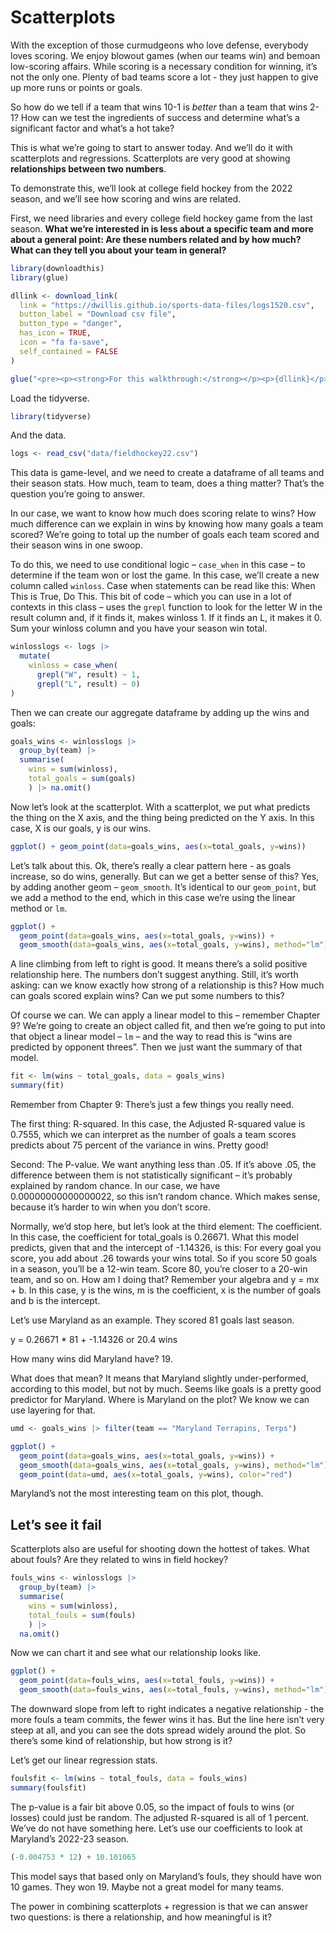 # Scatterplots

With the exception of those curmudgeons who love defense, everybody loves scoring. We enjoy blowout games (when our teams win) and bemoan low-scoring affairs. While scoring is a necessary condition for winning, it's not the only one. Plenty of bad teams score a lot - they just happen to give up more runs or points or goals.

So how do we tell if a team that wins 10-1 is _better_ than a team that wins 2-1? How can we test the ingredients of success and determine what's a significant factor and what's a hot take? 

This is what we're going to start to answer today. And we'll do it with scatterplots and regressions. Scatterplots are very good at showing **relationships between two numbers**.

To demonstrate this, we'll look at college field hockey from the 2022 season, and we'll see how scoring and wins are related.

First, we need libraries and every college field hockey game from the last season. **What we're interested in is less about a specific team and more about a general point: Are these numbers related and by how much? What can they tell you about your team in general?**

```r
library(downloadthis)
library(glue)

dllink <- download_link(
  link = "https://dwillis.github.io/sports-data-files/logs1520.csv",
  button_label = "Download csv file",
  button_type = "danger",
  has_icon = TRUE,
  icon = "fa fa-save",
  self_contained = FALSE
)

glue("<pre><p><strong>For this walkthrough:</strong></p><p>{dllink}</p></pre>")
```

Load the tidyverse.

```r
library(tidyverse)
```

And the data.

```r
logs <- read_csv("data/fieldhockey22.csv")
```
This data is game-level, and we need to create a dataframe of all teams and their season stats. How much, team to team, does a thing matter? That's the question you're going to answer. 

In our case, we want to know how much does scoring relate to wins? How much difference can we explain in wins by knowing how many goals a team scored? We're going to total up the number of goals each team scored and their season wins in one swoop.

To do this, we need to use conditional logic -- `case_when` in this case -- to determine if the team won or lost the game. In this case, we'll create a new column called `winloss`. Case when statements can be read like this: When This is True, Do This. This bit of code -- which you can use in a lot of contexts in this class -- uses the `grepl` function to look for the letter W in the result column and, if it finds it, makes winloss 1. If it finds an L, it makes it 0. Sum your winloss column and you have your season win total.

```r
winlosslogs <- logs |> 
  mutate(
    winloss = case_when(
      grepl("W", result) ~ 1, 
      grepl("L", result) ~ 0)
)
```

Then we can create our aggregate dataframe by adding up the wins and goals:

```r
goals_wins <- winlosslogs |> 
  group_by(team) |> 
  summarise(
    wins = sum(winloss), 
    total_goals = sum(goals)
    ) |> na.omit()
```

Now let's look at the scatterplot. With a scatterplot, we put what predicts the thing on the X axis, and the thing being predicted on the Y axis. In this case, X is our goals, y is our wins.

```r
ggplot() + geom_point(data=goals_wins, aes(x=total_goals, y=wins))
```

Let's talk about this. Ok, there's really a clear pattern here - as goals increase, so do wins, generally. But can we get a better sense of this? Yes, by adding another geom -- `geom_smooth`. It's identical to our `geom_point`, but we add a method to the end, which in this case we're using the linear method or `lm`.

```r
ggplot() + 
  geom_point(data=goals_wins, aes(x=total_goals, y=wins)) +
  geom_smooth(data=goals_wins, aes(x=total_goals, y=wins), method="lm")
```

A line climbing from left to right is good. It means there's a solid positive relationship here. The numbers don't suggest anything. Still, it's worth asking: can we know exactly how strong of a relationship is this? How much can goals scored explain wins? Can we put some numbers to this?

Of course we can. We can apply a linear model to this -- remember Chapter 9? We're going to create an object called fit, and then we're going to put into that object a linear model -- `lm` -- and the way to read this is "wins are predicted by opponent threes". Then we just want the summary of that model.

```r
fit <- lm(wins ~ total_goals, data = goals_wins)
summary(fit)
```

Remember from Chapter 9: There's just a few things you really need.

The first thing: R-squared. In this case, the Adjusted R-squared value is 0.7555, which we can interpret as the number of goals a team scores predicts about 75 percent of the variance in wins. Pretty good!

Second: The P-value. We want anything less than .05. If it's above .05, the difference between them is not statistically significant -- it's probably explained by random chance. In our case, we have 0.00000000000000022, so this isn't random chance. Which makes sense, because it's harder to win when you don't score.

Normally, we'd stop here, but let's look at the third element: The coefficient. In this case, the coefficient for total_goals is 0.26671. What this model predicts, given that and the intercept of -1.14326, is this: For every goal you score, you add about .26 towards your wins total. So if you score 50 goals in a season, you'll be a 12-win team. Score 80, you're closer to a 20-win team, and so on. How am I doing that? Remember your algebra and y = mx + b. In this case, y is the wins, m is the coefficient, x is the number of goals and b is the intercept. 

Let's use Maryland as an example. They scored 81 goals last season.

y = 0.26671 * 81 + -1.14326 or 20.4 wins

How many wins did Maryland have? 19. 

What does that mean? It means that Maryland slightly under-performed, according to this model, but not by much. Seems like goals is a pretty good predictor for Maryland. Where is Maryland on the plot? We know we can use layering for that. 

```r
umd <- goals_wins |> filter(team == "Maryland Terrapins, Terps")
```

```r
ggplot() + 
  geom_point(data=goals_wins, aes(x=total_goals, y=wins)) +
  geom_smooth(data=goals_wins, aes(x=total_goals, y=wins), method="lm") +
  geom_point(data=umd, aes(x=total_goals, y=wins), color="red")
```

Maryland's not the most interesting team on this plot, though.

## Let's see it fail

Scatterplots also are useful for shooting down the hottest of takes. What about fouls? Are they related to wins in field hockey?

```r
fouls_wins <- winlosslogs |> 
  group_by(team) |> 
  summarise(
    wins = sum(winloss),
    total_fouls = sum(fouls)
    ) |> 
  na.omit()
```

Now we can chart it and see what our relationship looks like.

```r
ggplot() + 
  geom_point(data=fouls_wins, aes(x=total_fouls, y=wins)) +
  geom_smooth(data=fouls_wins, aes(x=total_fouls, y=wins), method="lm")
```

The downward slope from left to right indicates a negative relationship - the more fouls a team commits, the fewer wins it has. But the line here isn't very steep at all, and you can see the dots spread widely around the plot. So there's some kind of relationship, but how strong is it?

Let's get our linear regression stats. 

```r
foulsfit <- lm(wins ~ total_fouls, data = fouls_wins)
summary(foulsfit)
```
The p-value is a fair bit above 0.05, so the impact of fouls to wins (or losses) could just be random. The adjusted R-squared is all of 1 percent. We've do not have something here. Let's use our coefficients to look at Maryland's 2022-23 season.

```r
(-0.004753 * 12) + 10.101065
```

This model says that based only on Maryland's fouls, they should have won 10 games. They won 19. Maybe not a great model for many teams.

The power in combining scatterplots + regression is that we can answer two questions: is there a relationship, and how meaningful is it?